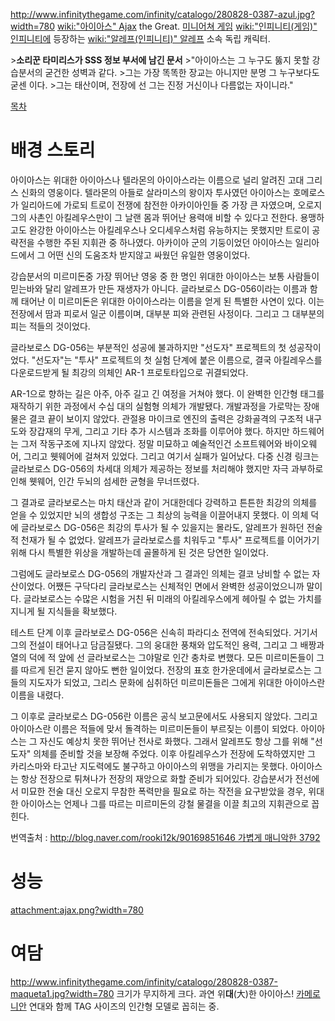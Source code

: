 http://www.infinitythegame.com/infinity/catalogo/280828-0387-azul.jpg?width=780
[[wiki:"아이아스" Ajax]] the Great. [[미니어쳐 게임]] [[wiki:"인피니티(게임)" 인피니티]]에 등장하는 [[wiki:"알레프(인피니티)" 알레프]] 소속 독립 캐릭터.

>'''소리꾼 타미리스가 SSS 정보 부서에 남긴 문서'''
>"아이아스는 그 누구도 뚫지 못할 강습분서의 굳건한 성벽과 같다.
>그는 가장 똑똑한 장교는 아니지만 분명 그 누구보다도 굳센 이다.
>그는 태산이며, 전장에 선 그는 진정 거신이나 다름없는 자이니라."

[[목차]]
= 배경 스토리 =
아이아스는 위대한 아이아스나 텔라몬의 아이아스라는 이름으로 널리 알려진 고대 그리스 신화의 영웅이다. 텔라몬의 아들로 살라미스의 왕이자 투사였던 아이아스는 호메로스가 일리아드에 가로되 트로이 전쟁에 참전한 아카이아인들 중 가장 큰 자였으며, 오로지 그의 사촌인 아킬레우스만이 그 날랜 몸과 뛰어난 용력애 비할 수 있다고 전한다. 용맹하고도 완강한 아이아스는 아킬레우스나 오디세우스처럼 유능하지는 못했지만 트로이 공략전을 수행한 주된 지휘관 중 하나였다. 아카이아 군의 기둥이었던 아이아스는 일리아드에서 그 어떤 신의 도움조차 받지않고 싸웠던 유일한 영웅이었다.
 
강습분서의 미르미돈중 가장 뛰어난 영웅 중 한 명인 위대한 아이아스는 보통 사람들이 믿는바와 달리 알레프가 만든 재생자가 아니다. 글라보로스 DG-056이라는 이름과 함께 태어난 이 미르미돈은 위대한 아이아스라는 이름을 얻게 된 특별한 사연이 있다. 이는 전장에서 땀과 피로서 일군 이름이며, 대부분 피와 관련된 사정이다. 그리고 그 대부분의 피는 적들의 것이었다.
 
글라보로스 DG-056는 부분적인 성공에 불과하지만 "선도자" 프로젝트의 첫 성공작이었다. "선도자"는 "투사" 프로젝트의 첫 실험 단계에 붙은 이름으로, 결국 아킬레우스를 다운로드받게 될 최강의 의체인 AR-1 프로토타입으로 귀결되었다.
 
AR-1으로 향하는 길은 아주, 아주 길고 긴 여정을 거쳐야 했다. 이 완벽한 인간형 태그를 재작하기 위한 과정에서 수십 대의 실험형 의체가 개발됐다. 개발과정을 가로막는 장애물은 결코 끝이 보이지 않았다. 관절용 마이크로 엔진의 출력은 강화골격의 구조적 내구도와 장갑재의 무게, 그리고 기타 추가 시스템과 조화를 이루어야 했다. 하지만 하드웨어는 그저 작동구조에 지나지 않았다. 정말 미묘하고 예술적인건 소프트웨어와 바이오웨어, 그리고 웻웨어에 걸쳐저 있었다. 그리고 여기서 실패가 일어났다. 다중 신경 링크는 글라보로스 DG-056의 차세대 의체가 제공하는 정보를 처리해야 했지만 자극 과부하로 인해 웻웨어, 인간 두뇌의 섬세한 균형을 무너뜨렸다.

그 결과로 글라보로스는 마치 태산과 같이 거대한데다 강력하고 튼튼한 최강의 의체를 얻을 수 있었지만 뇌의 생합성 구조는 그 최상의 능력을 이끌어내지 못했다. 이 의체 덕에 글라보로스 DG-056은 최강의 투사가 될 수 있을지는 몰라도, 알레프가 원하던 전술적 천재가 될 수 없었다. 알레프가 글라보로스를 치워두고 "투사" 프로젝트를 이어가기 위해 다시 특별한 위상을 개발하는데 골몰하게 된 것은 당연한 일이었다.
 
그럼에도 글라보로스 DG-056의 개발자산과 그 결과인 의체는 결코 낭비할 수 없는 자산이었다. 어쨌든 구닥다리 글라보로스는 신체적인 면에서 완벽한 성공이었으니까 말이다. 글라보로스는 수많은 시험을 거친 뒤 미래의 아킬레우스에게 헤아릴 수 없는 가치를 지니게 될 지식들을 확보했다.
 
테스트 단계 이후 글라보로스 DG-056은 신속히 파라디소 전역에 전속되었다. 거기서 그의 전설이 태어나고 담금질됐다. 그의 웅대한 풍채와 압도적인 용력, 그리고 그 배짱과 열의 덕에 적 앞에 선 글라보로스는 그야말로 인간 충차로 변했다. 모든 미르미돈들이 그를 따르게 된건 묻지 않아도 뻔한 일이었다. 전장의 표호 한가운데에서 글라보로스는 그들의 지도자가 되었고, 그리스 문화에 심취하던 미르미돈들은 그에게 위대한 아이아스란 이름을 내렸다.
 
그 이후로 글라보로스 DG-056란 이름은 공식 보고문에서도 사용되지 않았다. 그리고 아이아스란 이름은 적들에 맞서 돌격하는 미르미돈들이 부르짖는 이름이 되었다. 아이아스는 그 자신도 예상치 못한 뛰어난 전사로 화했다. 그래서 알레프도 항상 그를 위해 "선도자" 의체를 준비할 것을 보장해 주었다. 이후 아킬레우스가 전장에 도착하였지만 그 카리스마와 타고난 지도력에도 불구하고 아이아스의 위맹을 가리지는 못했다. 아이아스는 항상 전장으로 튀쳐나가 전장의 재앙으로 화할 준비가 되어있다. 강습분서가 전선에서 미묘한 전술 대신 오로지 무참한 폭력만을 필요로 하는 작전을 요구받았을 경우, 위대한 아이아스는 언제나 그를 따르는 미르미돈의 강철 물결을 이끌 최고의 지휘관으로 꼽힌다.

번역출처 : [[http://blog.naver.com/rooki12k/90169851646 가볍게 매니악한 3792]]
= 성능 =
attachment:ajax.png?width=780
= 여담 =
http://www.infinitythegame.com/infinity/catalogo/280828-0387-maqueta1.jpg?width=780
크기가 무지하게 크다. 과연 위'''대'''(大)한 아이아스! [[카메로니안]] 연대와 함께 TAG 사이즈의 인간형 모델로 꼽히는 중.
